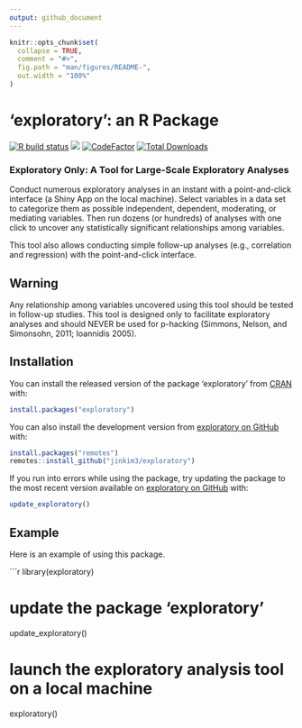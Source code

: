 ```yaml
---
output: github_document
---
```


<!-- README.md is generated from README.Rmd. Please edit that file -->

```r
knitr::opts_chunk$set(
  collapse = TRUE,
  comment = "#>",
  fig.path = "man/figures/README-",
  out.width = "100%"
)
```
# 'exploratory': an R Package

<!-- badges: start -->
<!--[![CRAN checks](https://cranchecks.info/badges/summary/exploratory)](https://cran.r-project.org/web/checks/check_results_exploratory.html)-->
[![R build status](https://github.com/jinkim3/exploratory/workflows/R-CMD-check/badge.svg)](https://github.com/jinkim3/exploratory/actions)
[![](https://img.shields.io/github/last-commit/jinkim3/exploratory.svg)](https://github.com/jinkim3/exploratory/commits/master)
[![CodeFactor](https://www.codefactor.io/repository/github/jinkim3/exploratory/badge)](https://www.codefactor.io/repository/github/jinkim3/exploratory)
[![Total Downloads](http://cranlogs.r-pkg.org/badges/grand-total/exploratory?color=blue)](https://cran.r-project.org/package=exploratory)
<!-- badges: end -->

### Exploratory Only: A Tool for Large-Scale Exploratory Analyses

Conduct numerous exploratory analyses in an instant with a 
point-and-click interface (a Shiny App on the local machine). 
Select variables in a data set to categorize them as possible 
independent, dependent, moderating, or mediating variables. 
Then run dozens (or hundreds) of analyses with one click to uncover 
any statistically significant relationships among variables. 

This tool also allows conducting simple follow-up analyses (e.g., 
correlation and regression) with the point-and-click interface.

## Warning

Any relationship among variables uncovered using this tool should 
be tested in follow-up studies. This tool is designed only to 
facilitate exploratory analyses and should NEVER be used for p-hacking 
(Simmons, Nelson, and Simonsohn, 2011; Ioannidis 2005).

## Installation

You can install the released version of the package 'exploratory'
from [CRAN](https://cran.r-project.org/package=exploratory) with:

``` r
install.packages("exploratory")
```

You can also install the development version from
[exploratory on GitHub](https://github.com/jinkim3/exploratory) with:

``` r
install.packages("remotes")
remotes::install_github("jinkim3/exploratory")
```

If you run into errors while using the package, try updating 
the package to the most recent version available on 
[exploratory on GitHub](https://github.com/jinkim3/exploratory) with:

``` r
update_exploratory()
```

## Example

Here is an example of using this package.

```r
library(exploratory)

# update the package 'exploratory'
update_exploratory()

# launch the exploratory analysis tool on a local machine
exploratory()
